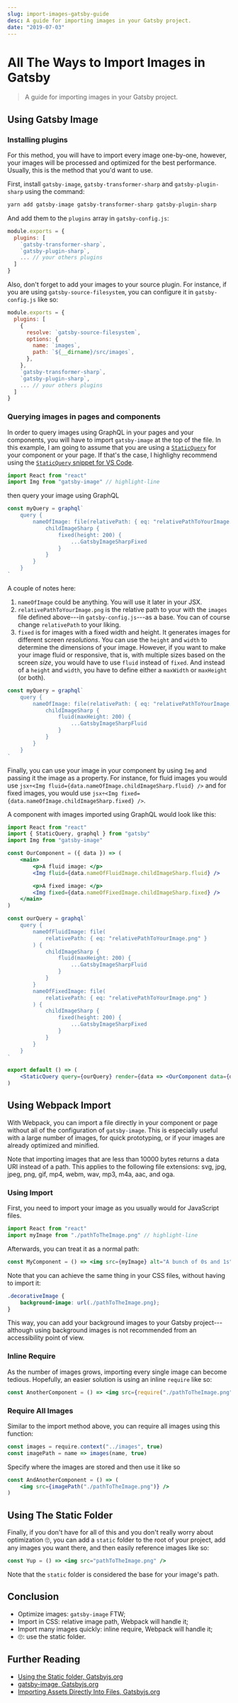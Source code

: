 ```yaml
---
slug: import-images-gatsby-guide
desc: A guide for importing images in your Gatsby project.
date: "2019-07-03"
---
```


# All The Ways to Import Images in Gatsby

> A guide for importing images in your Gatsby project.

## Using Gatsby Image

### Installing plugins

For this method, you will have to import every image one-by-one, however, your images will be processed and optimized for the best performance. Usually, this is the method that you'd want to use.

First, install `gatsby-image`, `gatsby-transformer-sharp` and `gatsby-plugin-sharp` using the command:

```sh
yarn add gatsby-image gatsby-transformer-sharp gatsby-plugin-sharp
```

And add them to the `plugins` array in `gatsby-config.js`:

```js
module.exports = {
  plugins: [
    `gatsby-transformer-sharp`,
    `gatsby-plugin-sharp`,
    ... // your others plugins
  ]
}
```

Also, don't forget to add your images to your source plugin. For instance, if you are using `gatsby-source-filesystem`, you can configure it in `gatsby-config.js` like so:

```js
module.exports = {
  plugins: [
    {
      resolve: `gatsby-source-filesystem`,
      options: {
        name: `images`,
        path: `${__dirname}/src/images`,
      },
    },
    `gatsby-transformer-sharp`,
    `gatsby-plugin-sharp`,
    ... // your others plugins
  ]
}
```

### Querying images in pages and components

In order to query images using GraphQL in your pages and your components, you will have to import `gatsby-image` at the top of the file. In this example, I am going to assume that you are using a [`StaticQuery`](https://www.gatsbyjs.org/docs/static-query/) for your component or your page. If that's the case, I highlighy recommend using the [`StaticQuery` snippet for VS Code](/gatsby-staticquery-vs-code-snippet).

```js
import React from "react"
import Img from "gatsby-image" // highlight-line
```

then query your image using GraphQL

```js
const myQuery = graphql`
	query {
		nameOfImage: file(relativePath: { eq: "relativePathToYourImage.png" }) {
			childImageSharp {
				fixed(height: 200) {
					...GatsbyImageSharpFixed
				}
			}
		}
	}
`
```

A couple of notes here:

1. `nameOfImage` could be anything. You will use it later in your JSX.
2. `relativePathToYourImage.png` is the relative path to your with the `images` file defined above---in `gatsby-config.js`---as a base. You can of course change `relativePath` to your liking.
3. `fixed` is for images with a fixed width and height. It generates images for different screen _resolutions_. You can use the `height` and `width` to determine the dimensions of your image. However, if you want to make your image fluid or responsive, that is, with multiple sizes based on the screen _size_, you would have to use `fluid` instead of `fixed`. And instead of a `height` and `width`, you have to define either a `maxWidth` or `maxHeight` (or both).

```js
const myQuery = graphql`
	query {
		nameOfImage: file(relativePath: { eq: "relativePathToYourImage.png" }) {
			childImageSharp {
				fluid(maxHeight: 200) {
					...GatsbyImageSharpFluid
				}
			}
		}
	}
`
```

Finally, you can use your image in your component by using `Img` and passing it the image as a property. For instance, for fluid images you would use `jsx÷<Img fluid={data.nameOfImage.childImageSharp.fluid} />` and for fixed images, you would use `jsx÷<Img fixed={data.nameOfImage.childImageSharp.fixed} />`.

A component with images imported using GraphQL would look like this:

```jsx
import React from "react"
import { StaticQuery, graphql } from "gatsby"
import Img from "gatsby-image"

const OurComponent = ({ data }) => (
	<main>
		<p>A fluid image: </p>
		<Img fluid={data.nameOfFluidImage.childImageSharp.fluid} />

		<p>A fixed image: </p>
		<Img fixed={data.nameOfFixedImage.childImageSharp.fixed} />
	</main>
)

const ourQuery = graphql`
	query {
		nameOfFluidImage: file(
			relativePath: { eq: "relativePathToYourImage.png" }
		) {
			childImageSharp {
				fluid(maxHeight: 200) {
					...GatsbyImageSharpFluid
				}
			}
		}
		nameOfFixedImage: file(
			relativePath: { eq: "relativePathToYourImage.png" }
		) {
			childImageSharp {
				fixed(height: 200) {
					...GatsbyImageSharpFixed
				}
			}
		}
	}
`

export default () => (
	<StaticQuery query={ourQuery} render={data => <OurComponent data={data} />} />
)
```

## Using Webpack Import

With Webpack, you can import a file directly in your component or page without all of the configuration of `gatsby-image`. This is especially useful with a large number of images, for quick prototyping, or if your images are already optimized and minified.

Note that importing images that are less than 10000 bytes returns a data URI instead of a path. This applies to the following file extensions: svg, jpg, jpeg, png, gif, mp4, webm, wav, mp3, m4a, aac, and oga.

### Using Import

First, you need to import your image as you usually would for JavaScript files.

```js
import React from "react"
import myImage from "./pathToTheImage.png" // highlight-line
```

Afterwards, you can treat it as a normal path:

```jsx
const MyComponent = () => <img src={myImage} alt="A bunch of 0s and 1s" />
```

Note that you can achieve the same thing in your CSS files, without having to import it:

```css
.decorativeImage {
	background-image: url(./pathToTheImage.png);
}
```

This way, you can add your background images to your Gatsby project---although using background images is not recommended from an accessibility point of view.

### Inline Require

As the number of images grows, importing every single image can become tedious. Hopefully, an easier solution is using an inline `require` like so:

```jsx
const AnotherComponent = () => <img src={require("./pathToTheImage.png")} />
```

### Require All Images

Similar to the import method above, you can require all images using this function:

```js
const images = require.context("../images", true)
const imagePath = name => images(name, true)
```

Specify where the images are stored and then use it like so

```jsx
const AndAnotherComponent = () => (
	<img src={imagePath("./pathToTheImage.png")} />
)
```

## Using The Static Folder

Finally, if you don't have for all of this and you don't really worry about optimization 🙄, you can add a `static` folder to the root of your project, add any images you want there, and then easily reference images like so:

```jsx
const Yup = () => <img src="pathToTheImage.png" />
```

Note that the `static` folder is considered the base for your image's path.

## Conclusion

- Optimize images: `gatsby-image` FTW;
- Import in CSS: relative image path, Webpack will handle it;
- Import many images quickly: inline require, Webpack will handle it;
- 🙄: use the static folder.

## Further Reading

- [Using the Static folder, Gatsbyjs.org](https://www.gatsbyjs.org/docs/static-folder/)
- [gatsby-image, Gatsbyjs.org](https://www.gatsbyjs.org/packages/gatsby-image/)
- [Importing Assets Directly Into Files, Gatsbyjs.org](https://www.gatsbyjs.org/docs/importing-assets-into-files/)
